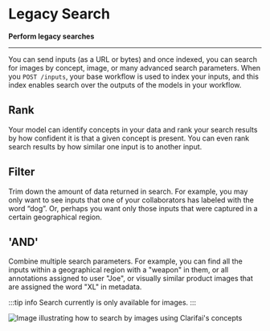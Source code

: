 # Legacy Search

**Perform legacy searches**
<hr />

You can send inputs \(as a URL or bytes\) and once indexed, you can search for images by concept, image, or many advanced search parameters. When you `POST /inputs`, your base workflow is used to index your inputs, and this index enables search over the outputs of the models in your workflow.

## Rank

Your model can identify concepts in your data and rank your search results by how confident it is that a given concept is present. You can even rank search results by how similar one input is to another input.

## Filter

Trim down the amount of data returned in search. For example, you may only want to see inputs that one of your collaborators has labeled with the word “dog”. Or, perhaps you want only those inputs that were captured in a certain geographical region.

## 'AND'

Combine multiple search parameters. For example, you can find all the inputs within a geographical region with a "weapon" in them, or all annotations assigned to user "Joe", or visually similar product images that are assigned the word "XL" in metadata.

:::tip info
Search currently is only available for images.
:::

![Image illustrating how to search by images using Clarifai&apos;s concepts](/img/illustration-search.png)

